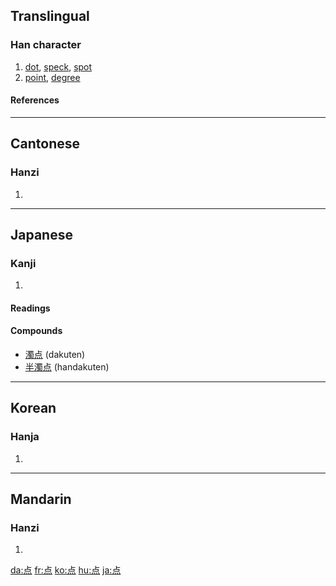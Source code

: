 {{see|點}}

==Translingual==
{{stroke order|type=animate}}
===Han character===
{{Han char|rn=86|rad=火|as=05|sn=9|four=|canj=X卜口火 (XYRF), 卜口火 (YRF)}}
# [[dot]], [[speck]], [[spot]]
# [[point]], [[degree]]
====References====
{{Han ref|kx=0669.101|dkj=18980|dj=1078.150|hdz=32198.070|uh=70B9|ud=28857}}

----

==Cantonese==
===Hanzi===
{{yue-hanzi|jyut=|y=dim2}}
# {{defn|Cantonese}}

----
==Japanese==
===Kanji===
{{ja-kanji|grade=2|rs=火05}}
# {{defn|Japanese}} 
====Readings====
{{ja-readings|on=[[てん]] (ten)|kun=[[ぼち]] (bochi)}}

====Compounds====
* [[濁点]] (dakuten)
* [[半濁点]] (handakuten)

----
==Korean==
===Hanja===
{{ko-hanja|hangeul=점|eumhun=|rv=jeom|mr=chŏm|y=cem}}
# {{defn|Korean}}

----
==Mandarin==
===Hanzi===
{{cmn-hanzi|tra=點|pin=[[diǎn]] (dian3), [[wéi]] (wei2)|wg=tien<sup>3</sup>, wei<sup>2</sup>}}
# {{defn|Mandarin}}

[[da:点]]
[[fr:点]]
[[ko:点]]
[[hu:点]]
[[ja:点]]
